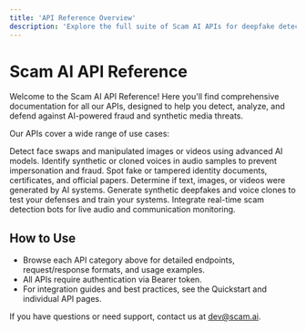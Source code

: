 ```yaml
---
title: 'API Reference Overview'
description: 'Explore the full suite of Scam AI APIs for deepfake detection, voice clone analysis, document fraud, and more.'
---
```


# Scam AI API Reference

Welcome to the Scam AI API Reference! Here you'll find comprehensive documentation for all our APIs, designed to help you detect, analyze, and defend against AI-powered fraud and synthetic media threats.

Our APIs cover a wide range of use cases:

<CardGroup cols={2}>
  <Card
    title="Deepfake Detection APIs"
    icon="face-grin-beam"
    href="/api-reference/endpoint/faceswap-detection"
  >
    Detect face swaps and manipulated images or videos using advanced AI models.
  </Card>
  <Card
    title="Voice Clone Detection APIs"
    icon="microphone"
    href="/api-reference/endpoint/voice-clone-detection"
  >
    Identify synthetic or cloned voices in audio samples to prevent impersonation and fraud.
  </Card>
  <Card
    title="Document Fraud Detection APIs"
    icon="file-invoice"
    href="/api-reference/endpoint/document-fraud-detection"
  >
    Spot fake or tampered identity documents, certificates, and official papers.
  </Card>
  <Card
    title="AI Content Detection APIs"
    icon="robot"
    href="/api-reference/endpoint/ai-content-detection"
  >
    Determine if text, images, or videos were generated by AI systems.
  </Card>
  <Card
    title="Attack Simulation APIs"
    icon="flask"
    href="/api-reference/endpoint/faceswap-attack"
  >
    Generate synthetic deepfakes and voice clones to test your defenses and train your systems.
  </Card>
  <Card
    title="Real-time AI Agent APIs"
    icon="headset"
    href="/api-reference/endpoint/ai-agent"
  >
    Integrate real-time scam detection bots for live audio and communication monitoring.
  </Card>
</CardGroup>

## How to Use

- Browse each API category above for detailed endpoints, request/response formats, and usage examples.
- All APIs require authentication via Bearer token.
- For integration guides and best practices, see the Quickstart and individual API pages.

If you have questions or need support, contact us at [dev@scam.ai](mailto:dev@scam.ai).
